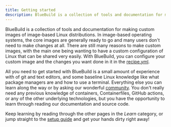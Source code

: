 ```yaml
---
title: Getting started
description: BlueBuild is a collection of tools and documentation for making custom images of image-based Linux distributions. 
---
```


BlueBuild is a collection of tools and documentation for making custom images of image-based Linux distributions. In image-based operating systems, the core images are generally ready to go and many users don't need to make changes at all. There are still many reasons to make custom images, with the main one being wanting to have a custom configuration of Linux that can be shared very easily. With BlueBuild, you can configure your custom image and the changes you want done in it in the [recipe.yml](/reference/recipe/). 

All you need to get started with BlueBuild is a small amount of experience with of git and text editors, and some baseline Linux knowledge like what package managers are and how to use a terminal. Everything else you can learn along the way or by asking our wonderful [community](/community). You don't really need any previous knowledge of containers, Containerfiles, GitHub actions, or any of the other underlying technologies, but you have the opportunity to learn through reading our documentation and source code.

Keep learning by reading through the other pages in the _Learn_ category, or jump straight to the [setup guide](/how-to/setup/) and get your hands dirty right away!